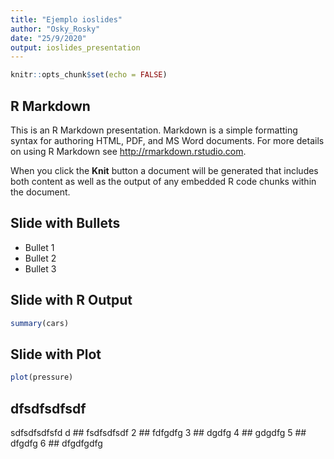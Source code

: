 ```yaml
---
title: "Ejemplo ioslides"
author: "Osky_Rosky"
date: "25/9/2020"
output: ioslides_presentation
---
```


```r
knitr::opts_chunk$set(echo = FALSE)
```

## R Markdown

This is an R Markdown presentation. Markdown is a simple formatting syntax for authoring HTML, PDF, and MS Word documents. For more details on using R Markdown see <http://rmarkdown.rstudio.com>.

When you click the **Knit** button a document will be generated that includes both content as well as the output of any embedded R code chunks within the document.

## Slide with Bullets

- Bullet 1
- Bullet 2
- Bullet 3

## Slide with R Output

```r
summary(cars)
```

## Slide with Plot

```r
plot(pressure)
```


## dfsdfsdfsdf
sdfsdfsdfsfd
d
## fsdfsdfsdf
2
## fdfgdfg
3
## dgdfg
4
## gdgdfg
5
## dfgdfg
6
## dfgdfgdfg
